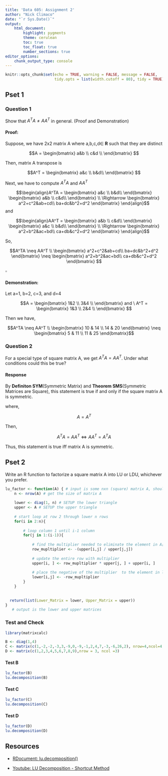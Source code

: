 ---
title: 'Data 605: Assignment 2'
author: "Nick Climaco"
date: "`r Sys.Date()`"
output:
    html_document:
        highlight: pygments
        theme: cerulean
        toc: true
        toc_float: true
        number_sections: true
editor_options:
    chunk_output_type: console
---

```{r setup, include=FALSE}
knitr::opts_chunk$set(echo = TRUE, warning = FALSE, message = FALSE,
                      tidy.opts = list(width.cutoff = 80), tidy = TRUE)
```

## Pset 1 {-}

### Question 1 {-}

Show that $A^TA \neq AA^T$ in general. (Proof and Demonstration)

#### Proof: {-}

Suppose, we have 2x2 matrix A where a,b,c,d$\in$ **R** such that they are distinct

$$A = \begin{bmatrix}
a&b \\
c&d \\
\end{bmatrix} $$

Then, matrix A transpose is 

$$A^T = \begin{bmatrix}
a&c \\
b&d\\
\end{bmatrix} $$

Next, we have to compute $A^TA$ and $AA^T$

$$\begin{align}A^TA = 
\begin{bmatrix}
a&c \\
b&d\\
\end{bmatrix} 
\begin{bmatrix}
a&b \\
c&d\\
\end{bmatrix} \\
\Rightarrow 
\begin{bmatrix} 
a^2+c^2&ab+cd\\
ba+dc&b^2+d^2
\end{bmatrix}
\end{align}$$
and 

$$\begin{align}AA^T = 
\begin{bmatrix}
a&b \\
c&d\\
\end{bmatrix} 
\begin{bmatrix}
a&c \\
b&d\\
\end{bmatrix} \\
\Rightarrow 
\begin{bmatrix} 
a^2+b^2&ac+bd\\
ca+db&c^2+d^2
\end{bmatrix}
\end{align}$$

So,

$$A^TA \neq AA^T \\
\begin{bmatrix} 
a^2+c^2&ab+cd\\
ba+dc&b^2+d^2
\end{bmatrix} \neq 
\begin{bmatrix} 
a^2+b^2&ac+bd\\
ca+db&c^2+d^2
\end{bmatrix} $$

$\square$

#### Demonstration: {-}

Let a=1, b=2, c=3, and d=4

$$A = \begin{bmatrix}
1&2 \\
3&4 \\
\end{bmatrix} and \  A^T = \begin{bmatrix}
1&3 \\
2&4 \\
\end{bmatrix} $$

Then we have,

$$A^TA \neq AA^T \\
\begin{bmatrix} 
10 & 14 \\
14 & 20
\end{bmatrix} \neq 
\begin{bmatrix} 
5 & 11 \\
11 & 25
\end{bmatrix}$$

### Question 2 {-}

For a special type of square matrix A, we get $A^TA = AA^T$. Under what conditions could this be true? 

#### Response {-}

By **Definiton SYM**(Symmetric Matrix) and **Theorem SMS**(Symmetric Matrices are Square), this statement is true if and only if the square matrix A is symmetric. 

where,

$$A = A^T$$

Then,

$$A^TA = AA^T \Leftrightarrow AA^T = A^TA$$

Thus, this statement is true iff matrix A is symmetric.

## Pset 2 {-}

Write an R function to factorize a square matrix A into LU or LDU, whichever you prefer.

```{r}

lu_factor <- function(A) { # input is some nxn (square) matrix A, should work on any size matrix
    n <- nrow(A) # get the size of matrix A
    
    lower <- diag(1, n) # SETUP the lower triangle
    upper <- A # SETUP the upper triangle
    
    # start loop at row 2 through lower n rows
    for(i in 2:n){ 
        
        # loop column 1 until i-1 column
        for(j in 1:(i-1)){ 
            
            # find the multiplier needed to eliminate the element in A[i,j]
            row_mupltiplier <- -(upper[i,j] / upper[j,j]) 
            
            # update the entire row with multiplier
            upper[i, ] <- row_mupltiplier * upper[j, ] + upper[i, ] 
            
            # place the negative of the multiplier  to the element in lower[i,j]
            lower[i,j] <- -row_mupltiplier 
        }
    }
    
    
  return(list(Lower_Matrix = lower, Upper_Matrix = upper))
}
   # output is the lower and upper matrices
```

### Test and Check {-}

```{r}
library(matrixcalc)
```

```{r}
B <- diag(1,4)
C <- matrix(c(1,-2,-2,-3,3,-9,0,-9,-1,2,4,7,-3,-6,26,2), nrow=4,ncol=4)
D <- matrix(c(1,2,3,4,5,6,7,8,9),nrow = 3, ncol =3)
```

#### Test B {-}
```{r}
lu_factor(B)
lu.decomposition(B)
```

#### Test C {-}
```{r}
lu_factor(C)
lu.decomposition(C)
```

#### Test D {-}
```{r}
lu_factor(D)
lu.decomposition(D)
```

## Resources {-}
* [RDocument: lu.decomposition() ](https://www.rdocumentation.org/packages/matrixcalc/versions/1.0-6/topics/lu.decomposition)

* [Youtube: LU Decomposition - Shortcut Method](https://www.youtube.com/watch?v=UlWcofkUDDU)
